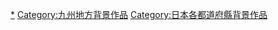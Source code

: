 {{日本行政區劃分類導航|背景作品}}
{{DEFAULTSORT:Ooita}}
[[Category:大分縣文化|*]]
[[Category:九州地方背景作品|Category:九州地方背景作品]]
[[Category:日本各都道府縣背景作品|Category:日本各都道府縣背景作品]]